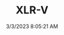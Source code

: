 ---
width: 4000
height: 6000
title: XLR-V
description: 2006 Black Raven Cadillac XLR-V with Ebony interior in Corpus Christi, TX.
date: 3/3/2023 8:05:21 AM
cameraMake: Sony
cameraModel: ILCE-7M3
lens: 85mm F1.4 DG DN | Art 020
settingsfStop: f/1.6
settingsISO: ISO 100
settingsShutter: 1/8000
settingsFocalLength: 85 mm
---